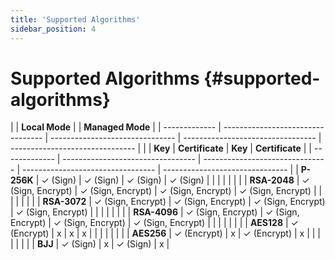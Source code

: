```yaml
---
title: 'Supported Algorithms'
sidebar_position: 4
---
```


# Supported Algorithms {#supported-algorithms}

|               | **Local Mode**                    |                                 | **Managed Mode**                  |
| ------------- | --------------------------------- | ------------------------------- | --------------------------------- | ------------------------------- |
|               | **Key**                           | **Certificate**                 | **Key**                           | **Certificate**                 |
| ------------- | --------------------------------- | ------------------------------- | --------------------------------- | ------------------------------- |
| **P-256K**    | ✓ (Sign)                          | ✓ (Sign)                        | ✓ (Sign)                          | ✓ (Sign)                        |
|               |                                   |                                 |                                   |                                 |
| **RSA-2048**  | ✓ (Sign, Encrypt)                 | ✓ (Sign, Encrypt)               | ✓ (Sign, Encrypt)                 | ✓ (Sign, Encrypt)               |
|               |                                   |                                 |                                   |                                 |
| **RSA-3072**  | ✓ (Sign, Encrypt)                 | ✓ (Sign, Encrypt)               | ✓ (Sign, Encrypt)                 | ✓ (Sign, Encrypt)               |
|               |                                   |                                 |                                   |                                 |
| **RSA-4096**  | ✓ (Sign, Encrypt)                 | ✓ (Sign, Encrypt)               | ✓ (Sign, Encrypt)                 | ✓ (Sign, Encrypt)               |
|               |                                   |                                 |                                   |                                 |
| **AES128**    | ✓ (Encrypt)                       | x                               | x                                 | x                               |
|               |                                   |                                 |                                   |                                 |
| **AES256**    | ✓ (Encrypt)                       | x                               | ✓ (Encrypt)                       | x                               |
|               |                                   |                                 |                                   |                                 |
| **BJJ**       | ✓ (Sign)                          | x                               | ✓ (Sign)                          | x                               |
